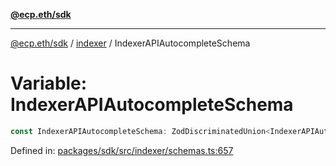 [**@ecp.eth/sdk**](../../index.mdx)

***

[@ecp.eth/sdk](/sdk-reference/index.mdx) / [indexer](/sdk-reference/indexer/index.mdx) / IndexerAPIAutocompleteSchema

# Variable: IndexerAPIAutocompleteSchema

```ts
const IndexerAPIAutocompleteSchema: ZodDiscriminatedUnion<IndexerAPIAutocompleteSchemaType>;
```

Defined in: [packages/sdk/src/indexer/schemas.ts:657](https://github.com/ecp-eth/comments-monorepo/blob/main/packages/sdk/src/indexer/schemas.ts#L657)
